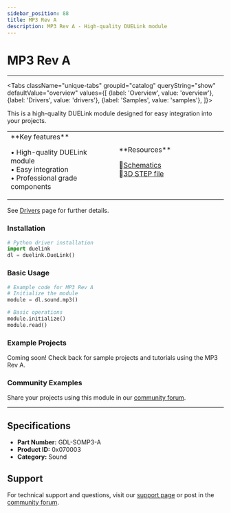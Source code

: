 ```yaml
---
sidebar_position: 88
title: MP3 Rev A
description: MP3 Rev A - High-quality DUELink module
---
```



# MP3 Rev A

<ProductImageSelector 
  partNumber="somp3-a"
  productName="MP3 Rev A"
/>

---

<Tabs className="unique-tabs" groupid="catalog" queryString="show" defaultValue="overview"
  values={[
    {label: 'Overview', value: 'overview'},
    {label: 'Drivers', value: 'drivers'},
    {label: 'Samples', value: 'samples'},
  ]}>

<TabItem value="overview">

This is a high-quality DUELink module designed for easy integration into your projects.

<table><td width='50%'>
**Key features**

• High-quality DUELink module<br/>
• Easy integration<br/>
• Professional grade components<br/>

</td><td width='50%'>
**Resources**
 
📄[Schematics](/sch/somp3-a.pdf)<br/>
🔩[3D STEP file](/3d/somp3-a.step)<br/>

</td></table>

</TabItem>

<TabItem value="drivers">

See [Drivers](../../engine/drivers) page for further details.

### Installation

```python
# Python driver installation
import duelink
dl = duelink.DueLink()
```

### Basic Usage

```python
# Example code for MP3 Rev A
# Initialize the module
module = dl.sound.mp3()

# Basic operations
module.initialize()
module.read()
```

</TabItem>

<TabItem value="samples">

### Example Projects

Coming soon! Check back for sample projects and tutorials using the MP3 Rev A.

### Community Examples

Share your projects using this module in our [community forum](https://forums.ghielectronics.com).

</TabItem>

</Tabs>

---

## Specifications

- **Part Number:** GDL-SOMP3-A
- **Product ID:** 0x070003
- **Category:** Sound

## Support

For technical support and questions, visit our [support page](../../support) or post in the [community forum](https://forums.ghielectronics.com).
